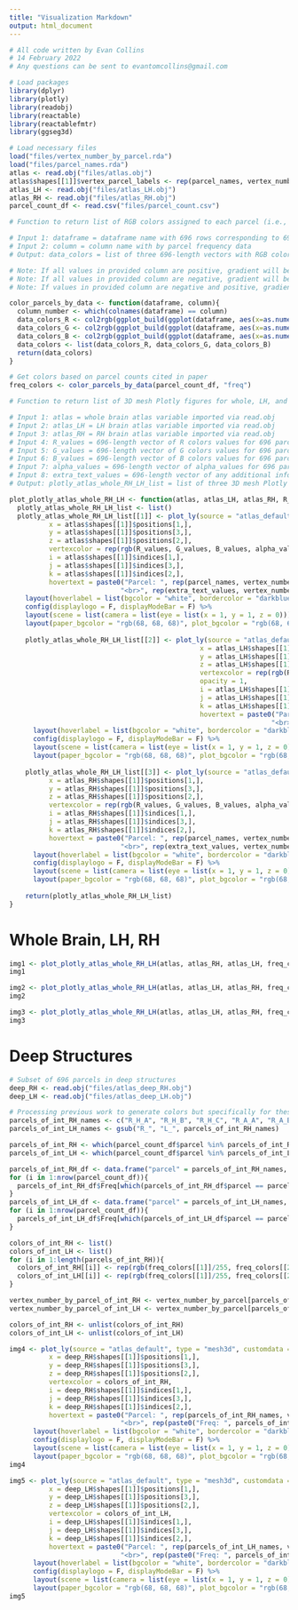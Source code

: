```yaml
---
title: "Visualization Markdown"
output: html_document
---
```


```r
# All code written by Evan Collins
# 14 February 2022
# Any questions can be sent to evantomcollins@gmail.com
```


```r
# Load packages
library(dplyr)
library(plotly)
library(readobj)
library(reactable)
library(reactablefmtr)
library(ggseg3d)
```

```r
# Load necessary files
load("files/vertex_number_by_parcel.rda")
load("files/parcel_names.rda")
atlas <- read.obj("files/atlas.obj")
atlas$shapes[[1]]$vertex_parcel_labels <- rep(parcel_names, vertex_number_by_parcel)
atlas_LH <- read.obj("files/atlas_LH.obj")
atlas_RH <- read.obj("files/atlas_RH.obj")
parcel_count_df <- read.csv("files/parcel_count.csv")
```

```r
# Function to return list of RGB colors assigned to each parcel (i.e., their component vertices) with color intensity reflecting magnitude of input data column

# Input 1: dataframe = dataframe name with 696 rows corresponding to 696 parcels
# Input 2: column = column name with by parcel frequency data
# Output: data_colors = list of three 696-length vectors with RGB colors for 696 parcels

# Note: If all values in provided column are positive, gradient will be white to red.
# Note: If all values in provided column are negative, gradient will be blue to white.
# Note: If values in provided column are negative and positive, gradient will be blue to white to red.

color_parcels_by_data <- function(dataframe, column){
  column_number <- which(colnames(dataframe) == column)
  data_colors_R <- col2rgb(ggplot_build(ggplot(dataframe, aes(x=as.numeric(dataframe[,column_number]), y=as.numeric(dataframe[,column_number]), color=as.numeric(dataframe[,column_number]))) + geom_point() + scale_color_gradientn(limits = c(-pmax(abs(min(as.numeric(dataframe[,column_number]))), abs(max(as.numeric(dataframe[,column_number])))), pmax(abs(min(as.numeric(dataframe[,column_number]))), abs(max(as.numeric(dataframe[,column_number]))))), colors = c("blue", "white", "red")))$data[[1]][[1]])[1,]
  data_colors_G <- col2rgb(ggplot_build(ggplot(dataframe, aes(x=as.numeric(dataframe[,column_number]), y=as.numeric(dataframe[,column_number]), color=as.numeric(dataframe[,column_number]))) + geom_point() + scale_color_gradientn(limits = c(-pmax(abs(min(as.numeric(dataframe[,column_number]))), abs(max(as.numeric(dataframe[,column_number])))), pmax(abs(min(as.numeric(dataframe[,column_number]))), abs(max(as.numeric(dataframe[,column_number]))))), colors = c("blue", "white", "red")))$data[[1]][[1]])[2,]
  data_colors_B <- col2rgb(ggplot_build(ggplot(dataframe, aes(x=as.numeric(dataframe[,column_number]), y=as.numeric(dataframe[,column_number]), color=as.numeric(dataframe[,column_number]))) + geom_point() + scale_color_gradientn(limits = c(-pmax(abs(min(as.numeric(dataframe[,column_number]))), abs(max(as.numeric(dataframe[,column_number])))), pmax(abs(min(as.numeric(dataframe[,column_number]))), abs(max(as.numeric(dataframe[,column_number]))))), colors = c("blue", "white", "red")))$data[[1]][[1]])[3,]
  data_colors <- list(data_colors_R, data_colors_G, data_colors_B)
  return(data_colors)
}
```

```r
# Get colors based on parcel counts cited in paper
freq_colors <- color_parcels_by_data(parcel_count_df, "freq")
```


```r
# Function to return list of 3D mesh Plotly figures for whole, LH, and RH parcellated brains.

# Input 1: atlas = whole brain atlas variable imported via read.obj
# Input 2: atlas_LH = LH brain atlas variable imported via read.obj
# Input 3: atlas_RH = RH brain atlas variable imported via read.obj
# Input 4: R_values = 696-length vector of R colors values for 696 parcels
# Input 5: G_values = 696-length vector of G colors values for 696 parcels
# Input 6: B_values = 696-length vector of B colors values for 696 parcels
# Input 7: alpha_values = 696-length vector of alpha_values for 696 parcels
# Input 8: extra_text_values = 696-length vector of any additional information to be displayed in hovertext for 696 parcels 
# Output: plotly_atlas_whole_RH_LH_list = list of three 3D mesh Plotly figures for whole, LH, and RH parcellated brains

plot_plotly_atlas_whole_RH_LH <- function(atlas, atlas_LH, atlas_RH, R_values, G_values, B_values, alpha_values, extra_text_values){
  plotly_atlas_whole_RH_LH_list <- list()
  plotly_atlas_whole_RH_LH_list[[1]] <- plot_ly(source = "atlas_default", type = "mesh3d", customdata = atlas$shapes[[1]]$vertex_parcel_labels,
          x = atlas$shapes[[1]]$positions[1,],
          y = atlas$shapes[[1]]$positions[3,],
          z = atlas$shapes[[1]]$positions[2,],
          vertexcolor = rep(rgb(R_values, G_values, B_values, alpha_values), vertex_number_by_parcel),
          i = atlas$shapes[[1]]$indices[1,],
          j = atlas$shapes[[1]]$indices[3,],
          k = atlas$shapes[[1]]$indices[2,],
          hovertext = paste0("Parcel: ", rep(parcel_names, vertex_number_by_parcel),
                            "<br>", rep(extra_text_values, vertex_number_by_parcel))) %>%
    layout(hoverlabel = list(bgcolor = "white", bordercolor = "darkblue", font = list(size = 15, family = "Verdana"))) %>%
    config(displaylogo = F, displayModeBar = F) %>%
    layout(scene = list(camera = list(eye = list(x = 1, y = 1, z = 0)))) %>%
    layout(paper_bgcolor = "rgb(68, 68, 68)", plot_bgcolor = "rgb(68, 68, 68)")
  
    plotly_atlas_whole_RH_LH_list[[2]] <- plot_ly(source = "atlas_default", type = "mesh3d", customdata = atlas$shapes[[1]]$vertex_parcel_labels[1:31884],
                                                x = atlas_LH$shapes[[1]]$positions[1,],
                                                y = atlas_LH$shapes[[1]]$positions[3,],
                                                z = atlas_LH$shapes[[1]]$positions[2,],
                                                vertexcolor = rep(rgb(R_values, G_values, B_values, alpha_values), vertex_number_by_parcel)[1:31884],
                                                opacity = 1,
                                                i = atlas_LH$shapes[[1]]$indices[1,],
                                                j = atlas_LH$shapes[[1]]$indices[3,],
                                                k = atlas_LH$shapes[[1]]$indices[2,],
                                                hovertext = paste0("Parcel: ", rep(parcel_names, vertex_number_by_parcel)[1:31884],
                                                                  "<br>", rep(extra_text_values, vertex_number_by_parcel)[1:31884])) %>%
      layout(hoverlabel = list(bgcolor = "white", bordercolor = "darkblue", font = list(size = 15, family = "Verdana"))) %>%
      config(displaylogo = F, displayModeBar = F) %>%
      layout(scene = list(camera = list(eye = list(x = 1, y = 1, z = 0)))) %>%
      layout(paper_bgcolor = "rgb(68, 68, 68)", plot_bgcolor = "rgb(68, 68, 68)")
    
    plotly_atlas_whole_RH_LH_list[[3]] <- plot_ly(source = "atlas_default", type = "mesh3d", customdata = atlas$shapes[[1]]$vertex_parcel_labels[31885:length(atlas$shapes[[1]]$vertex_parcel_labels)],
          x = atlas_RH$shapes[[1]]$positions[1,],
          y = atlas_RH$shapes[[1]]$positions[3,],
          z = atlas_RH$shapes[[1]]$positions[2,],
          vertexcolor = rep(rgb(R_values, G_values, B_values, alpha_values), vertex_number_by_parcel)[31885:length(atlas$shapes[[1]]$vertex_parcel_labels)],
          i = atlas_RH$shapes[[1]]$indices[1,],
          j = atlas_RH$shapes[[1]]$indices[3,],
          k = atlas_RH$shapes[[1]]$indices[2,],
          hovertext = paste0("Parcel: ", rep(parcel_names, vertex_number_by_parcel)[31885:length(rep(parcel_names, vertex_number_by_parcel))],
                            "<br>", rep(extra_text_values, vertex_number_by_parcel)[31885:length(rep(parcel_names, vertex_number_by_parcel))])) %>%
      layout(hoverlabel = list(bgcolor = "white", bordercolor = "darkblue", font = list(size = 15, family = "Verdana"))) %>%
      config(displaylogo = F, displayModeBar = F) %>%
      layout(scene = list(camera = list(eye = list(x = 1, y = 1, z = 0)))) %>%
      layout(paper_bgcolor = "rgb(68, 68, 68)", plot_bgcolor = "rgb(68, 68, 68)")
    
    return(plotly_atlas_whole_RH_LH_list)
}
```

# Whole Brain, LH, RH

```r
img1 <- plot_plotly_atlas_whole_RH_LH(atlas, atlas_RH, atlas_LH, freq_colors[[1]]/255, freq_colors[[2]]/255, freq_colors[[3]]/255, 1, paste0("Freq: ", parcel_count_df$freq))[[1]]
img1
```

```r
img2 <- plot_plotly_atlas_whole_RH_LH(atlas, atlas_LH, atlas_RH, freq_colors[[1]]/255, freq_colors[[2]]/255, freq_colors[[3]]/255, 1, paste0("Freq: ", parcel_count_df$freq))[[2]]
img2
```

```r
img3 <- plot_plotly_atlas_whole_RH_LH(atlas, atlas_LH, atlas_RH, freq_colors[[1]]/255, freq_colors[[2]]/255, freq_colors[[3]]/255, 1, paste0("Freq: ", parcel_count_df$freq))[[3]]
img3
```

# Deep Structures

```r
# Subset of 696 parcels in deep structures
deep_RH <- read.obj("files/atlas_deep_RH.obj")
deep_LH <- read.obj("files/atlas_deep_LH.obj")
```


```r
# Processing previous work to generate colors but specifically for these deep parcels
parcels_of_int_RH_names <- c("R_H_A", "R_H_B", "R_H_C", "R_A_A", "R_A_B", "R_I1_A", "R_I1_B", "R_I1_C", "R_I2_A", "R_I2_B", "R_I2_C", "R_I3_A", "R_I3_B", "R_I3_C", "R_I4_A", "R_I4_B", "R_I4_C", "R_I4_D", "R_I5_A", "R_I5_B", "R_I5_C", "R_I5_D")
parcels_of_int_LH_names <- gsub("R_", "L_", parcels_of_int_RH_names)

parcels_of_int_RH <- which(parcel_count_df$parcel %in% parcels_of_int_RH_names)
parcels_of_int_LH <- which(parcel_count_df$parcel %in% parcels_of_int_LH_names)

parcels_of_int_RH_df <- data.frame("parcel" = parcels_of_int_RH_names, "Freq" = 0)
for (i in 1:nrow(parcel_count_df)){
  parcels_of_int_RH_df$Freq[which(parcels_of_int_RH_df$parcel == parcel_count_df$parcel[i])] <- parcel_count_df$freq[i]
}
parcels_of_int_LH_df <- data.frame("parcel" = parcels_of_int_LH_names, "Freq" = 0)
for (i in 1:nrow(parcel_count_df)){
  parcels_of_int_LH_df$Freq[which(parcels_of_int_LH_df$parcel == parcel_count_df$parcel[i])] <- parcel_count_df$freq[i]
}

colors_of_int_RH <- list()
colors_of_int_LH <- list()
for (i in 1:length(parcels_of_int_RH)){
  colors_of_int_RH[[i]] <- rep(rgb(freq_colors[[1]]/255, freq_colors[[2]]/255, freq_colors[[3]]/255, 1), vertex_number_by_parcel)[(cumsum(vertex_number_by_parcel)[parcels_of_int_RH[i]-1]+1):(cumsum(vertex_number_by_parcel)[parcels_of_int_RH[i]])]
  colors_of_int_LH[[i]] <- rep(rgb(freq_colors[[1]]/255, freq_colors[[2]]/255, freq_colors[[3]]/255, 1), vertex_number_by_parcel)[(cumsum(vertex_number_by_parcel)[parcels_of_int_LH[i]-1]+1):(cumsum(vertex_number_by_parcel)[parcels_of_int_LH[i]])]
}

vertex_number_by_parcel_of_int_RH <- vertex_number_by_parcel[parcels_of_int_RH]
vertex_number_by_parcel_of_int_LH <- vertex_number_by_parcel[parcels_of_int_LH]

colors_of_int_RH <- unlist(colors_of_int_RH)
colors_of_int_LH <- unlist(colors_of_int_LH)
```

```r
img4 <- plot_ly(source = "atlas_default", type = "mesh3d", customdata = rep(parcels_of_int_RH_df$parcel, vertex_number_by_parcel_of_int_RH),
          x = deep_RH$shapes[[1]]$positions[1,],
          y = deep_RH$shapes[[1]]$positions[3,],
          z = deep_RH$shapes[[1]]$positions[2,],
          vertexcolor = colors_of_int_RH,
          i = deep_RH$shapes[[1]]$indices[1,],
          j = deep_RH$shapes[[1]]$indices[3,],
          k = deep_RH$shapes[[1]]$indices[2,],
          hovertext = paste0("Parcel: ", rep(parcels_of_int_RH_names, vertex_number_by_parcel_of_int_RH),
                            "<br>", rep(paste0("Freq: ", parcels_of_int_RH_df$Freq), vertex_number_by_parcel_of_int_RH))) %>%
      layout(hoverlabel = list(bgcolor = "white", bordercolor = "darkblue", font = list(size = 15, family = "Verdana"))) %>%
      config(displaylogo = F, displayModeBar = F) %>%
      layout(scene = list(camera = list(eye = list(x = 1, y = 1, z = 0)))) %>%
      layout(paper_bgcolor = "rgb(68, 68, 68)", plot_bgcolor = "rgb(68, 68, 68)")
img4
```

```r
img5 <- plot_ly(source = "atlas_default", type = "mesh3d", customdata = rep(parcels_of_int_LH_df$parcel, vertex_number_by_parcel_of_int_LH),
          x = deep_LH$shapes[[1]]$positions[1,],
          y = deep_LH$shapes[[1]]$positions[3,],
          z = deep_LH$shapes[[1]]$positions[2,],
          vertexcolor = colors_of_int_LH,
          i = deep_LH$shapes[[1]]$indices[1,],
          j = deep_LH$shapes[[1]]$indices[3,],
          k = deep_LH$shapes[[1]]$indices[2,],
          hovertext = paste0("Parcel: ", rep(parcels_of_int_LH_names, vertex_number_by_parcel_of_int_LH),
                            "<br>", rep(paste0("Freq: ", parcels_of_int_LH_df$Freq), vertex_number_by_parcel_of_int_LH))) %>%
      layout(hoverlabel = list(bgcolor = "white", bordercolor = "darkblue", font = list(size = 15, family = "Verdana"))) %>%
      config(displaylogo = F, displayModeBar = F) %>%
      layout(scene = list(camera = list(eye = list(x = 1, y = 1, z = 0)))) %>%
      layout(paper_bgcolor = "rgb(68, 68, 68)", plot_bgcolor = "rgb(68, 68, 68)")
img5
```



